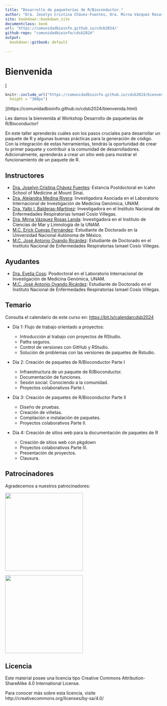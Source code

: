 ```yaml
---
title: "Desarrollo de paqueterías de R/Bioconductor."
author: "Dra. Joselyn Cristina Chávez-Fuentes, Dra. Mirna Vázquez Rosas-Landa, M.C. Erick Cuevas-Fernández, Dra. Alejandra Medina-Rivera,"
site: bookdown::bookdown_site
documentclass: book
url: 'https://comunidadbioinfo.github.io/cdsb2024/'
github-repo: "comunidadbioinfo/cdsb2024"
output:
  bookdown::gitbook: default
  
---
```


# Bienvenida {-}

[
```r
knitr::include_url("https://comunidadbioinfo.github.io/cdsb2024/bienvenida.html",
  height = "380px")
```
](https://comunidadbioinfo.github.io/cdsb2024/bienvenida.html)


Les damos la bienvenida al Workshop Desarrollo de paqueterías de R/Bioconductor! 

<p align="justify">
En este taller aprenderás cuáles son los pasos cruciales para desarrollar un paquete de R y algunas buenas prácticas para la generación de código. Con la integración de estas herramientas, tendrás la oportunidad de crear tu primer paquete y contribuir a la comunidad de desarrolladores. Adicionalmente, aprenderás a crear un sitio web para mostrar el funcionamiento de un paquete de R.


## Instructores

- [Dra. Joselyn Cristina Chávez Fuentes](https://comunidadbioinfo.github.io/es/authors/josschavezf/): Estancia Postdoctoral en Icahn School of Medicine at Mount Sinai.
- [Dra. Alejandra Medina Rivera](https://comunidadbioinfo.github.io/es/authors/amedina/): Investigadora Asociada en el Laboratorio Internacional de Investigación de Medicina Genómica, UNAM.
- [Dra. Yalbi I. Balderas-Martínez](https://comunidadbioinfo.github.io/es/authors/yalbibalderas/): Investigadora en el Instituto Nacional de Enfermedades Respiratorias Ismael Cosío Villegas.
- [Dra. Mirna Vázquez Rosas Landa](https://comunidadbioinfo.github.io/es/authors/mirnavrl/): Investigadora en el Instituto de Ciencias de Mar y Limnología de la UNAM.
- [M.C. Erick Cuevas Fernández](https://comunidadbioinfo.github.io/es/authors/erickcufe/): Estudiante de Doctorado en la Universidad Nacional Autónoma de México.
- [M.C. José Antonio Ovando Ricárdez](https://comunidadbioinfo.github.io/es/authors/joseovando/): Estudiante de Doctorado en el Instituto Nacional de Enfermedades Respiratorias Ismael Cosío Villegas.

## Ayudantes

- [Dra. Evelia Coss](https://github.com/EveliaCoss): Posdoctoral en el Laboratorio Internacional de Investigación de Medicina Genómica, UNAM. 
- [M.C. José Antonio Ovando Ricárdez](https://comunidadbioinfo.github.io/es/authors/joseovando/): Estudiante de Doctorado en el Instituto Nacional de Enfermedades Respiratorias Ismael Cosío Villegas.

## Temario 

Consulta el calendario de este curso en: <https://bit.ly/calendarcdsb2024>

- Día 1: Flujo de trabajo orientado a proyectos:
  - Introducción al trabajo con proyectos de RStudio.
  - Paths seguros.
  - Control de versiones con GitHub y RStudio. 
  - Solución de problemas con las versiones de paquetes de Rstudio.

- Día 2: Creación de paquetes de R/Bioconductor Parte I
  
  - Infraestructura de un paquete de R/Bioconductor.
  - Documentación de funciones.
  - Sesión social: Conociendo a la comunidad.
  - Proyectos colaborativos Parte I.

- Día 3: Creación de paquetes de R/Bioconductor Parte II
  - Diseño de pruebas.
  - Creación de viñetas.
  - Compilación e instalación de paquetes.
  - Proyectos colaborativos Parte II.

- Día 4: Creación de sitios web para la documentación de paquetes de R
  - Creación de sitios web con pkgdown 
  - Proyectos colaborativos Parte III. 
  - Presentación de proyectos.
  - Clausura.

## Patrocinadores

Agradecemos a nuestros patrocinadores:

[<img src="http://www.nnb.unam.mx/TIB2020/wp-content/uploads/sites/2/2020/03/RMB_Logo-horizontal.png" width="250px" />](https://www.redmexicanadebioinformatica.org/)

[<img src="https://www.nnb.unam.mx/wp-content/uploads/2021/04/logo-principal.png" width="250px" />](https://www.nnb.unam.mx)


## Licencia

Este material posee una licencia tipo Creative Commons Attribution-ShareAlike 4.0 International License. 

Para conocer más sobre esta licencia, visite http://creativecommons.org/licenses/by-sa/4.0/

